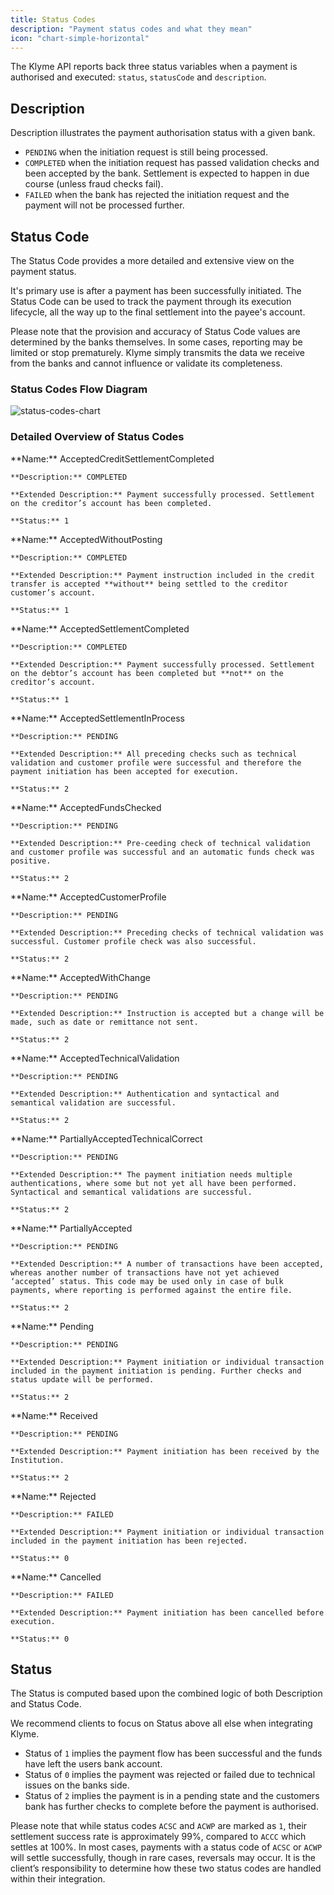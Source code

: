 ```yaml
---
title: Status Codes
description: "Payment status codes and what they mean"
icon: "chart-simple-horizontal"
---
```


The Klyme API reports back three status variables when a payment is authorised and executed: `status`, `statusCode` and `description`.

## Description

Description illustrates the payment authorisation status with a given bank.

- `PENDING` when the initiation request is still being processed.
- `COMPLETED` when the initiation request has passed validation checks and been accepted by the bank. 
Settlement is expected to happen in due course (unless fraud checks fail).
- `FAILED` when the bank has rejected the initiation request and the payment will not be processed further.

## Status Code

The Status Code provides a more detailed and extensive view on the payment status.

It's primary use is after a payment has been successfully initiated.
The Status Code can be used to track the payment through its execution lifecycle, all the way up to the final settlement into the payee's account.

<Note>Please note that the provision and accuracy of Status Code values are determined by the banks themselves. In some cases, reporting may be limited or stop prematurely.
Klyme simply transmits the data we receive from the banks and cannot influence or validate its completeness.</Note>

### Status Codes Flow Diagram

![status-codes-chart](https://storage.googleapis.com/klyme-misc/status_codes_chart.png)

### Detailed Overview of Status Codes

<AccordionGroup>
  <Accordion title="ACCC" >
    **Name:** AcceptedCreditSettlementCompleted

    **Description:** COMPLETED

    **Extended Description:** Payment successfully processed. Settlement on the creditor’s account has been completed.

    **Status:** 1
  </Accordion>

  <Accordion title="ACWP" >
    **Name:** AcceptedWithoutPosting

    **Description:** COMPLETED

    **Extended Description:** Payment instruction included in the credit transfer is accepted **without** being settled to the creditor customer’s account.

    **Status:** 1
  </Accordion>

  <Accordion title="ACSC" >
    **Name:** AcceptedSettlementCompleted

    **Description:** COMPLETED

    **Extended Description:** Payment successfully processed. Settlement on the debtor’s account has been completed but **not** on the creditor’s account.

    **Status:** 1
  </Accordion>

  <Accordion title="ACSP" >
    **Name:** AcceptedSettlementInProcess

    **Description:** PENDING

    **Extended Description:** All preceding checks such as technical validation and customer profile were successful and therefore the payment initiation has been accepted for execution.

    **Status:** 2
  </Accordion>

  <Accordion title="ACFC" >
    **Name:** AcceptedFundsChecked

    **Description:** PENDING

    **Extended Description:** Pre-ceeding check of technical validation and customer profile was successful and an automatic funds check was positive.

    **Status:** 2
  </Accordion>

  <Accordion title="ACCP" >
    **Name:** AcceptedCustomerProfile

    **Description:** PENDING

    **Extended Description:** Preceding checks of technical validation was successful. Customer profile check was also successful.

    **Status:** 2
  </Accordion>

  <Accordion title="ACWC" >
    **Name:** AcceptedWithChange

    **Description:** PENDING

    **Extended Description:** Instruction is accepted but a change will be made, such as date or remittance not sent.

    **Status:** 2
  </Accordion>

  <Accordion title="ACTC" >
    **Name:** AcceptedTechnicalValidation

    **Description:** PENDING

    **Extended Description:** Authentication and syntactical and semantical validation are successful.

    **Status:** 2
  </Accordion>

  <Accordion title="PATC" >
    **Name:** PartiallyAcceptedTechnicalCorrect

    **Description:** PENDING

    **Extended Description:** The payment initiation needs multiple authentications, where some but not yet all have been performed. Syntactical and semantical validations are successful.

    **Status:** 2
  </Accordion>

  <Accordion title="PART" >
    **Name:** PartiallyAccepted

    **Description:** PENDING

    **Extended Description:** A number of transactions have been accepted, whereas another number of transactions have not yet achieved ‘accepted’ status. This code may be used only in case of bulk payments, where reporting is performed against the entire file.

    **Status:** 2
  </Accordion>

  <Accordion title="PDNG" >
    **Name:** Pending

    **Description:** PENDING

    **Extended Description:** Payment initiation or individual transaction included in the payment initiation is pending. Further checks and status update will be performed.

    **Status:** 2
  </Accordion>

  <Accordion title="RCVD" >
    **Name:** Received

    **Description:** PENDING

    **Extended Description:** Payment initiation has been received by the Institution.

    **Status:** 2
  </Accordion>

  <Accordion title="RJCT" >
    **Name:** Rejected

    **Description:** FAILED

    **Extended Description:** Payment initiation or individual transaction included in the payment initiation has been rejected.

    **Status:** 0
  </Accordion>

  <Accordion title="CANC" >
    **Name:** Cancelled

    **Description:** FAILED

    **Extended Description:** Payment initiation has been cancelled before execution.

    **Status:** 0
  </Accordion>
</AccordionGroup>

## Status

The Status is computed based upon the combined logic of both Description and Status Code.

<Note>We recommend clients to focus on Status above all else when integrating Klyme.</Note>

- Status of `1` implies the payment flow has been successful and the funds have left the users bank account.
- Status of `0` implies the payment was rejected or failed due to technical issues on the banks side.
- Status of `2` implies the payment is in a pending state and the customers bank has further checks to complete before the payment is authorised.

<Note>Please note that while status codes `ACSC` and `ACWP` are marked as `1`, their settlement success rate is approximately 99%, compared to `ACCC`
which settles at 100%. In most cases, payments with a status code of `ACSC` or `ACWP` will settle successfully, though in rare cases, reversals may occur.
It is the client’s responsibility to determine how these two status codes are handled within their integration.</Note>
